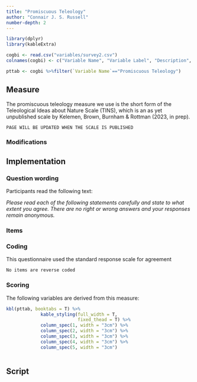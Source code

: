 ```yaml
---
title: "Promiscuous Teleology"
author: "Connair J. S. Russell"
number-depth: 2
---
```


```r

library(dplyr)
library(kableExtra)

cogbi <- read.csv("variables/survey2.csv")
colnames(cogbi) <- c("Variable Name", "Variable Label", "Description", "Variable Type", "Source (Section)", "Definition")

pttab <- cogbi %>%filter(`Variable Name`=="Promiscuous Teleology")

```

## Measure

The promiscuous teleology measure we use is the short form of the Teleological Ideas about Nature Scale (TINS), which is an as yet unpublished scale by Kelemen, Brown, Burnham & Rottman (2023, in prep).

`PAGE WILL BE UPDATED WHEN THE SCALE IS PUBLISHED`


### Modifications {.unnumbered}

## Implementation

### Question wording {.unnumbered}

Participants read the following text:

*Please read each of the following statements carefully and state to what extent you agree. There are no right or wrong answers and your responses remain anonymous.*

### Items {.unnumbered}


### Coding {.unnumbered}

This questionnaire used the standard response scale for agreement

`No items are reverse coded`

### Scoring

The following variables are derived from this measure:

```r
kbl(pttab, booktabs = T) %>%
             kable_styling(full_width = T,
                           fixed_thead = T) %>%
             column_spec(1, width = "3cm") %>%
             column_spec(2, width = "3cm") %>%
             column_spec(3, width = "3cm") %>%
             column_spec(4, width = "3cm") %>%
             column_spec(5, width = "3cm") 
   
```

## Script


```r


```

